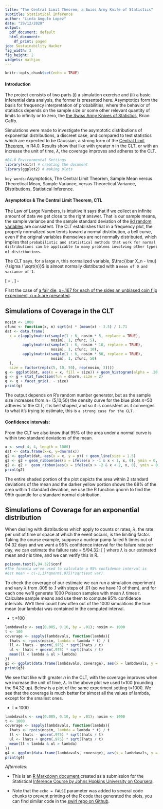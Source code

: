 ---
title: "The Central Limit Theorem, a Swiss Army Knife of Statistics"
subtitle: Statistical Inference
author: "Linda Angulo Lopez"
date: "29/12/2020"
output:
  pdf_document: default
  html_document:
    df_print: paged
job: Sustainability Hacker
fig_width: 3
fig_height: 2
widgets: mathjax
---

```{r setup, fig.width = 3, fig.height = 2, fig.asp = .618, include=FALSE}
knitr::opts_chunk$set(echo = TRUE)
```

#### Introduction
The project consists of two parts (i) a simulation exercise and (ii) a basic inferential data analysis, the former is presented here. Asymptotics form the basis for frequency interpretation of probabilities, where the behavior of statistics depends on the sample size or some other relevant quantity of limits to infinity or to zero, the [the Swiss Army Knives of Statistics](https://github.com/bcaffo/courses/raw/master/06_StatisticalInference/07_Asymptopia/index.pdf), Brian Caffo. 


Simulations were made to investigate the asymptotic distributions of exponential distributions, a discreet case, and compared to test
statistics which are expected to be Gaussian, a strong form of the [Central Limit Theorem](https://youtu.be/hgtMWR3TFnY), in R4.0. Results
show that like with greater $n$ in the CLT, or with an increase the unit of time, $\lambda$, the coverage improves and adheres to the CLT.


```{r environment}
#R4.0 Environmental Settings
library(knitr) # creating the document 
library(ggplot2) # making plots

```

`key words:`Asymptotics,  The Central Limit Theorem, Sample Mean versus Theoretical Mean, Sample Variance, versus Theoretical Variance, Distributions, Statistical Inference.



#### Asymptotics & The Central Limit Theorem, CTL 

The Law of Large Numbers, is intuitive it says that if we collect an infinite amount of data we get close to the right answer. That is our
sample means, the sample variance and the sample standard deviation of the [iid random variables](https://en.wikipedia.org/wiki/Independent_and_identically_distributed_random_variables) are consistent. The CLT establishes that in a frequency plot, the properly normalized sum tends toward a normal distribution, a bell curve, even if the original variables themselves are not normally distributed, which implies that `probabilistic and statistical methods that work for normal distributions can be applicable to many problems involving other types of distributions`. 


The CLT says, for a large $n$, this normalized variable, $\frac{\bar X_n - \mu}{\sigma / \sqrt{n}}$ is almost normally distributed with a
`mean of 0 and variance of 1`: 

\[
\frac{\bar X_n - \mu}{\sigma / \sqrt{n}} = 
    \frac{\mbox{Estimate} - \mbox{Mean of estimate}}{\mbox{Std. Err. of estimate}}.
\]
- 

First the case of [a fair die, p=.167 for each of the sides an unbiased coin flip experiment, p =.5 are  presented](https://www.coursera.org/learn/statistical-inference/lecture/K2IVE/07-02-asymptotics-and-the-clt).



## Simulations of Coverage in the CLT 

```{r,  fig.width = 5, fig.height = 3, fig.asp = .618, plot_CLT_1, echo=FALSE}


nosim <- 1000
cfunc <- function(x, n) sqrt(n) * (mean(x) - 3.5) / 1.71
dat <- data.frame(
  x = c(apply(matrix(sample(1 : 6, nosim * 5, replace = TRUE), 
                     nosim), 1, cfunc, 5),
        apply(matrix(sample(1 : 6, nosim * 10, replace = TRUE), 
                     nosim), 1, cfunc, 10),
        apply(matrix(sample(1 : 6, nosim * 50, replace = TRUE), 
                     nosim), 1, cfunc, 50)
  ),
  size = factor(rep(c(5, 10, 50), rep(nosim, 3))))
g <- ggplot(dat, aes(x = x, fill = size)) + geom_histogram(alpha = .20, binwidth=.3, colour = "black", aes(y = ..density..)) 
g <- g + stat_function(fun = dnorm, size = 2)
g <- g + facet_grid(. ~ size)
print(g)

```


The output depends on R's random number generator, but as the sample size increases from n= (5,10,50) the density curve for the blue plots
$n$=50 adheres to the CLT, it is bell shaped, and so it is consistent as it converges to what it's trying to estimate, this is `a strong case for the CLT`.



#### Confidence intervals: 
From the CLT we also know that 95% of the area under a normal curve is within two standard deviations of the mean. 

```{r fig.width = 3, fig.height = 2, fig.asp = .618, plot_CI_1, echo=FALSE }
x <- seq(-4, 4, length = 1000)
dat <- data.frame(x=x, y=dnorm(x))
g2 <- ggplot(dat, aes(x = x, y = y)) + geom_line(size = 1.5)
g2 <- g2 + geom_ribbon(aes(x = ifelse(x > -1 & x < 1, x, 0), ymin = 0, ymax = y), fill = "yellow", alpha = .5)
g2 <- g2 +  geom_ribbon(aes(x = ifelse(x > -2 & x < 2, x, 0), ymin = 0, ymax = y), fill = "yellow", alpha = 0.25)
print(g2)

```

The entire shaded portion of the plot depicts the area within 2 standard deviations of the mean and the darker yellow portion shows the
68% of the area within 1 standard deviation, we use the R function qnorm to find the 95th quantile for a standard normal distribution. 





## Simulations of Coverage for an exponential distribution 
When dealing with distributions which apply to counts or rates, $\lambda$, the rate per unit of time or space at which the event occurs, is
the limiting factor. Taking the course example, suppose a nuclear pump failed 5 times out of 94.32 days and we want a 95% confidence
interval for the failure rate per day, we can estimate the failure rate = 5/94.32: 
\[
\frac{\lambda}{t}
\]
where $\lambda$ is our estimated mean and  $t$ is time, and  we can verify this in R.


```{r poisson_test}
poisson.test(5,94.32)$conf
#The formula we've used to calculate a 95% confidence interval is
#est mean + c(-1,1)*qnorm(.975)*sqrt(est var).
```

To check the coverage of our estimate we can run a simulation experiment and vary $\lambda$ from .005 to .1 with steps of .01 (so we have
10 of them), and for each one we'll generate 1000 Poisson samples with mean $\lambda$ times $t$. Calculate  sample means and use them to 
compute  95% confidence intervals. We'll then count how often out of the 1000 simulations the true mean (our lambda) was contained in the
computed interval.
 
- t =100

```{r fig.width = 3, fig.height = 2, fig.asp = .618, plot_Poisson, echo=FALSE}

lambdavals <- seq(0.005, 0.10, by = .01); nosim <- 1000
t <- 100
coverage <- sapply(lambdavals, function(lambda){
  lhats <- rpois(nosim, lambda = lambda * t) / t
  ll <- lhats - qnorm(.975) * sqrt(lhats / t)
  ul <- lhats + qnorm(.975) * sqrt(lhats / t)
  mean(ll < lambda & ul > lambda)
})
g3 <- ggplot(data.frame(lambdavals, coverage), aes(x = lambdavals, y = coverage)) + geom_line(size = 2) + geom_hline(yintercept = 0.95)+ylim(0, 1.0)
print(g3)
```


We see that like with greater $n$ in the CLT, with the coverage improves when we increase the unit of time, $\lambda$. In the above plot 
we used t=100 (rounding the 94.32 up). Below is a plot of the same experiment setting t=1000. We see that the coverage is much better for
almost all the values of lambda, except for the smallest ones.

- t = 1000

```{r fig.width = 3, fig.height = 2, fig.asp = .618, plot_Poisson_2, echo=FALSE}

lambdavals <- seq(0.005, 0.10, by = .01); nosim <- 1000
t <- 1000
coverage <- sapply(lambdavals, function(lambda){
  lhats <- rpois(nosim, lambda = lambda * t) / t
  ll <- lhats - qnorm(.975) * sqrt(lhats / t)
  ul <- lhats + qnorm(.975) * sqrt(lhats / t)
  mean(ll < lambda & ul > lambda)
})
g4 <- ggplot(data.frame(lambdavals, coverage), aes(x = lambdavals, y = coverage)) + geom_line(size = 2) + geom_hline(yintercept = 0.95)+ylim(0, 1.0)
print(g4)
```



*Afternotes:* 

- This is an [R Markdown document](http://rmarkdown.rstudio.com),created as a submission
for the Statistical [Inference Course by Johns Hopkins University on Coursera](https://www.coursera.org/specializations/jhu-data-science). 

- Note that the `echo = FALSE` parameter was added to several code chunks to prevent printing of the R code that generated the plots, you can find similar code in the [swirl repo on Github](https://github.com/swirldev/swirl_courses). 

